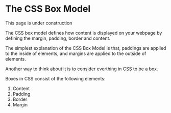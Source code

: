 
# The CSS Box Model

<Callout type="info">This page is under construction</Callout>

The CSS box model defines how content is displayed on your webpage by defining the margin, padding, border and content.

The simplest explanation of the CSS Box Model is that, paddings are applied to the inside of elements, and margins are applied to the outside of elements.

Another way to think about it is to consider everthing in CSS to be a box.

Boxes in CSS consist of the following elements:

1. Content
2. Padding
3. Border
4. Margin